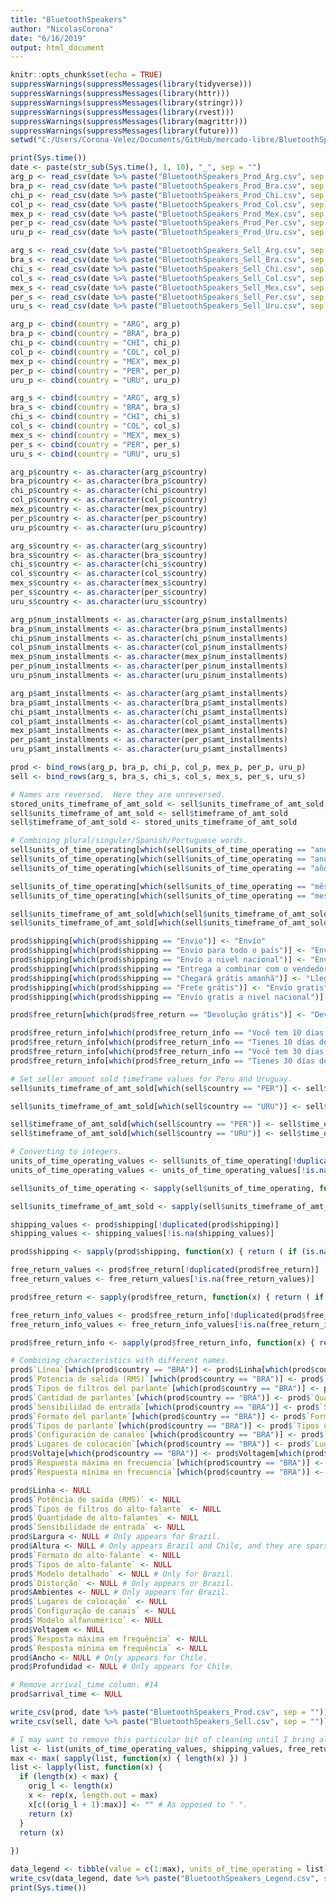 ```yaml
---
title: "BluetoothSpeakers"
author: "NicolasCorona"
date: "6/16/2019"
output: html_document
---
```


```r
knitr::opts_chunk$set(echo = TRUE)
suppressWarnings(suppressMessages(library(tidyverse)))
suppressWarnings(suppressMessages(library(httr)))
suppressWarnings(suppressMessages(library(stringr)))
suppressWarnings(suppressMessages(library(rvest)))
suppressWarnings(suppressMessages(library(magrittr)))
suppressWarnings(suppressMessages(library(future)))
setwd("C:/Users/Corona-Velez/Documents/GitHub/mercado-libre/BluetoothSpeakers")
```

```r
print(Sys.time())
date <- paste(str_sub(Sys.time(), 1, 10), "_", sep = "")
arg_p <- read_csv(date %>% paste("BluetoothSpeakers_Prod_Arg.csv", sep = ""), col_names = TRUE)
bra_p <- read_csv(date %>% paste("BluetoothSpeakers_Prod_Bra.csv", sep = ""), col_names = TRUE)
chi_p <- read_csv(date %>% paste("BluetoothSpeakers_Prod_Chi.csv", sep = ""), col_names = TRUE)
col_p <- read_csv(date %>% paste("BluetoothSpeakers_Prod_Col.csv", sep = ""), col_names = TRUE)
mex_p <- read_csv(date %>% paste("BluetoothSpeakers_Prod_Mex.csv", sep = ""), col_names = TRUE)
per_p <- read_csv(date %>% paste("BluetoothSpeakers_Prod_Per.csv", sep = ""), col_names = TRUE)
uru_p <- read_csv(date %>% paste("BluetoothSpeakers_Prod_Uru.csv", sep = ""), col_names = TRUE)

arg_s <- read_csv(date %>% paste("BluetoothSpeakers_Sell_Arg.csv", sep = ""), col_names = TRUE)
bra_s <- read_csv(date %>% paste("BluetoothSpeakers_Sell_Bra.csv", sep = ""), col_names = TRUE)
chi_s <- read_csv(date %>% paste("BluetoothSpeakers_Sell_Chi.csv", sep = ""), col_names = TRUE)
col_s <- read_csv(date %>% paste("BluetoothSpeakers_Sell_Col.csv", sep = ""), col_names = TRUE)
mex_s <- read_csv(date %>% paste("BluetoothSpeakers_Sell_Mex.csv", sep = ""), col_names = TRUE)
per_s <- read_csv(date %>% paste("BluetoothSpeakers_Sell_Per.csv", sep = ""), col_names = TRUE)
uru_s <- read_csv(date %>% paste("BluetoothSpeakers_Sell_Uru.csv", sep = ""), col_names = TRUE)

arg_p <- cbind(country = "ARG", arg_p)
bra_p <- cbind(country = "BRA", bra_p)
chi_p <- cbind(country = "CHI", chi_p)
col_p <- cbind(country = "COL", col_p)
mex_p <- cbind(country = "MEX", mex_p)
per_p <- cbind(country = "PER", per_p)
uru_p <- cbind(country = "URU", uru_p)

arg_s <- cbind(country = "ARG", arg_s)
bra_s <- cbind(country = "BRA", bra_s)
chi_s <- cbind(country = "CHI", chi_s)
col_s <- cbind(country = "COL", col_s)
mex_s <- cbind(country = "MEX", mex_s)
per_s <- cbind(country = "PER", per_s)
uru_s <- cbind(country = "URU", uru_s)

arg_p$country <- as.character(arg_p$country)
bra_p$country <- as.character(bra_p$country)
chi_p$country <- as.character(chi_p$country)
col_p$country <- as.character(col_p$country)
mex_p$country <- as.character(mex_p$country)
per_p$country <- as.character(per_p$country)
uru_p$country <- as.character(uru_p$country)

arg_s$country <- as.character(arg_s$country)
bra_s$country <- as.character(bra_s$country)
chi_s$country <- as.character(chi_s$country)
col_s$country <- as.character(col_s$country)
mex_s$country <- as.character(mex_s$country)
per_s$country <- as.character(per_s$country)
uru_s$country <- as.character(uru_s$country)

arg_p$num_installments <- as.character(arg_p$num_installments)
bra_p$num_installments <- as.character(bra_p$num_installments)
chi_p$num_installments <- as.character(chi_p$num_installments)
col_p$num_installments <- as.character(col_p$num_installments)
mex_p$num_installments <- as.character(mex_p$num_installments)
per_p$num_installments <- as.character(per_p$num_installments)
uru_p$num_installments <- as.character(uru_p$num_installments)

arg_p$amt_installments <- as.character(arg_p$amt_installments)
bra_p$amt_installments <- as.character(bra_p$amt_installments)
chi_p$amt_installments <- as.character(chi_p$amt_installments)
col_p$amt_installments <- as.character(col_p$amt_installments)
mex_p$amt_installments <- as.character(mex_p$amt_installments)
per_p$amt_installments <- as.character(per_p$amt_installments)
uru_p$amt_installments <- as.character(uru_p$amt_installments)

prod <- bind_rows(arg_p, bra_p, chi_p, col_p, mex_p, per_p, uru_p)
sell <- bind_rows(arg_s, bra_s, chi_s, col_s, mex_s, per_s, uru_s)

# Names are reversed.  Here they are unreversed.
stored_units_timeframe_of_amt_sold <- sell$units_timeframe_of_amt_sold
sell$units_timeframe_of_amt_sold <- sell$timeframe_of_amt_sold
sell$timeframe_of_amt_sold <- stored_units_timeframe_of_amt_sold

# Combining plural/singuler/Spanish/Portuguese words.
sell$units_of_time_operating[which(sell$units_of_time_operating == "ano")] <- "años"
sell$units_of_time_operating[which(sell$units_of_time_operating == "anos")] <- "años"
sell$units_of_time_operating[which(sell$units_of_time_operating == "año")] <- "años"

sell$units_of_time_operating[which(sell$units_of_time_operating == "mês")] <- "meses"
sell$units_of_time_operating[which(sell$units_of_time_operating == "mes")] <- "meses"

sell$units_timeframe_of_amt_sold[which(sell$units_timeframe_of_amt_sold == "anos")] <- "años"
sell$units_timeframe_of_amt_sold[which(sell$units_timeframe_of_amt_sold == "mes")] <- "meses"

prod$shipping[which(prod$shipping == "Envio")] <- "Envío"
prod$shipping[which(prod$shipping == "Envio para todo o país")] <- "Envío a todo el país"
prod$shipping[which(prod$shipping == "Envío a nivel nacional")] <- "Envío a todo el país"
prod$shipping[which(prod$shipping == "Entrega a combinar com o vendedor")] <- "Entrega a acordar con el vendedor"
prod$shipping[which(prod$shipping == "Chegará grátis amanhã")] <- "Llega gratis mañana" 
prod$shipping[which(prod$shipping == "Frete grátis")] <- "Envío gratis"
prod$shipping[which(prod$shipping == "Envío gratis a nivel nacional")] <- "Envío gratis a todo el país"

prod$free_return[which(prod$free_return == "Devolução grátis")] <- "Devolución gratis"

prod$free_return_info[which(prod$free_return_info == "Você tem 10 dias a partir do recebimento")] <- "Tenés 10 días desde que lo recibís"
prod$free_return_info[which(prod$free_return_info == "Tienes 10 días desde que lo recibes")] <- "Tenés 10 días desde que lo recibís"
prod$free_return_info[which(prod$free_return_info == "Você tem 30 dias a partir do recebimento")] <- "Tenés 10 días desde que lo recibís"
prod$free_return_info[which(prod$free_return_info == "Tienes 30 días desde que lo recibes")] <- "Tenés 10 días desde que lo recibís"

# Set seller amount sold timeframe values for Peru and Uruguay.
sell$units_timeframe_of_amt_sold[which(sell$country == "PER")] <- sell$units_of_time_operating[which(sell$country == "PER")]

sell$units_timeframe_of_amt_sold[which(sell$country == "URU")] <- sell$units_of_time_operating[which(sell$country == "URU")]

sell$timeframe_of_amt_sold[which(sell$country == "PER")] <- sell$time_operating[which(sell$country == "PER")]
sell$timeframe_of_amt_sold[which(sell$country == "URU")] <- sell$time_operating[which(sell$country == "URU")]

# Converting to integers.
units_of_time_operating_values <- sell$units_of_time_operating[!duplicated(sell$units_of_time_operating)]
units_of_time_operating_values <- units_of_time_operating_values[!is.na(units_of_time_operating_values)]

sell$units_of_time_operating <- sapply(sell$units_of_time_operating, function(x) { return ( if (is.na(x)) { NA } else { which(x == units_of_time_operating_values) }) })

sell$units_timeframe_of_amt_sold <- sapply(sell$units_timeframe_of_amt_sold, function(x) { return ( if (is.na(x)) { NA } else { which(x == units_of_time_operating_values) }) })

shipping_values <- prod$shipping[!duplicated(prod$shipping)]
shipping_values <- shipping_values[!is.na(shipping_values)]

prod$shipping <- sapply(prod$shipping, function(x) { return ( if (is.na(x)) { NA } else { which(x == shipping_values) }) })

free_return_values <- prod$free_return[!duplicated(prod$free_return)]
free_return_values <- free_return_values[!is.na(free_return_values)]

prod$free_return <- sapply(prod$free_return, function(x) { return ( if (is.na(x)) { NA } else { which(x == free_return_values) }) })

free_return_info_values <- prod$free_return_info[!duplicated(prod$free_return_info)]
free_return_info_values <- free_return_info_values[!is.na(free_return_info_values)]

prod$free_return_info <- sapply(prod$free_return_info, function(x) { return ( if (is.na(x)) { NA } else { which(x == free_return_info_values) }) })

# Combining characteristics with different names.
prod$`Línea`[which(prod$country == "BRA")] <- prod$Linha[which(prod$country == "BRA")]
prod$`Potencia de salida (RMS)`[which(prod$country == "BRA")] <- prod$`Potência de saída (RMS)`[which(prod$country == "BRA")]
prod$`Tipos de filtros del parlante`[which(prod$country == "BRA")] <- prod$`Tipos de filtros do alto-falante`[which(prod$country == "BRA")]
prod$`Cantidad de parlantes`[which(prod$country == "BRA")] <- prod$`Quantidade de alto-falantes`[which(prod$country == "BRA")]
prod$`Sensibilidad de entrada`[which(prod$country == "BRA")] <- prod$`Sensibilidade de entrada`[which(prod$country == "BRA")]
prod$`Formato del parlante`[which(prod$country == "BRA")] <- prod$`Formato do alto-falante`[which(prod$country == "BRA")]
prod$`Tipos de parlante`[which(prod$country == "BRA")] <- prod$`Tipos de alto-falante`[which(prod$country == "BRA")]
prod$`Configuración de canales`[which(prod$country == "BRA")] <- prod$`Configuração de canais`[which(prod$country == "BRA")]
prod$`Lugares de colocación`[which(prod$country == "BRA")] <- prod$`Lugares de colocação`[which(prod$country == "BRA")]
prod$Voltaje[which(prod$country == "BRA")] <- prod$Voltagem[which(prod$country == "BRA")]
prod$`Respuesta máxima en frecuencia`[which(prod$country == "BRA")] <- prod$`Resposta máxima em frequência`[which(prod$country == "BRA")]
prod$`Respuesta mínima en frecuencia`[which(prod$country == "BRA")] <- prod$`Resposta mínima em frequência`[which(prod$country == "BRA")]

prod$Linha <- NULL
prod$`Potência de saída (RMS)` <- NULL
prod$`Tipos de filtros do alto-falante` <- NULL
prod$`Quantidade de alto-falantes` <- NULL
prod$`Sensibilidade de entrada` <- NULL
prod$Largura <- NULL # Only appears for Brazil.
prod$Altura <- NULL # Only appears Brazil and Chile, and they are sparse in this.
prod$`Formato do alto-falante` <- NULL
prod$`Tipos de alto-falante` <- NULL
prod$`Modelo detalhado` <- NULL # Only for Brazil.
prod$`Distorção` <- NULL # Only appears or Brazil.
prod$Ambientes <- NULL # Only appears for Brazil.
prod$`Lugares de colocação` <- NULL
prod$`Configuração de canais` <- NULL
prod$`Modelo alfanumérico` <- NULL
prod$Voltagem <- NULL
prod$`Resposta máxima em frequência` <- NULL
prod$`Resposta mínima em frequência` <- NULL
prod$Ancho <- NULL # Only appears for Chile.
prod$Profundidad <- NULL # Only appears for Chile.

# Remove arrival_time column. #14
prod$arrival_time <- NULL

write_csv(prod, date %>% paste("BluetoothSpeakers_Prod.csv", sep = ""))
write_csv(sell, date %>% paste("BluetoothSpeakers_Sell.csv", sep = ""))

# I may want to remove this particular bit of cleaning until I bring all of the countries together.
list <- list(units_of_time_operating_values, shipping_values, free_return_values, free_return_info_values)
max <- max( sapply(list, function(x) { length(x) }) )
list <- lapply(list, function(x) {
  if (length(x) < max) {
    orig_l <- length(x)
    x <- rep(x, length.out = max)
    x[c((orig_l + 1):max)] <- "" # As opposed to " ".
    return (x)
  }
  return (x)
  
})

data_legend <- tibble(value = c(1:max), units_of_time_operating = list[[1]], units_timeframe_of_amt_sold = list[[1]], shipping = list[[2]], free_return = list[[3]], free_return_info = list[[4]])
write_csv(data_legend, date %>% paste("BluetoothSpeakers_Legend.csv", sep = ""))
print(Sys.time())

```

